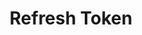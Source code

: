 ---
title: 'Refresh Token'
description: 'Obtain your refresh token'
openapi: 'POST /auth/refresh-token'
---